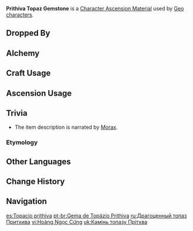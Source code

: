 {{Item Infobox
|id           = 104174
|image        = Item Prithiva Topaz Gemstone.png
|type         = Character Ascension Materials
|invCategory  = Character Development Items
|group        = Prithiva Topaz
|group2       = Ascension Gems
|rarity       = 5
|description  = "The currencies that flow through this land are my flesh and blood.<br />For thus did I become the guarantor of the people's hard work, wisdom, and future.<br />This is the trust I have placed in them. Betray it, and you taint my blood."
|source1      = Dropped by [[Normal Bosses]] and [[Weekly Bosses]] (Lv. 75+)
|source2      = [[Alchemy]] (AR 45+)
}}
'''Prithiva Topaz Gemstone''' is a [[Character Ascension Material]] used by [[Geo]] [[characters]].

==Dropped By==
{{Dropped By|level=75}}

==Alchemy==
{{Recipe
|type = Crafting
|Prithiva Topaz Chunk = 3
|Mora = 2,700
|sort = Prithiva Topaz Chunk,Mora
}}
{{Recipe
|type = Converting
|Agnidus Agate Gemstone = 1
|Dust of Azoth = 27
|sort = Agnidus Agate Gemstone,Dust of Azoth
}}
{{Recipe
|type = Converting
|Varunada Lazurite Gemstone = 1
|Dust of Azoth = 27
|sort = Varunada Lazurite Gemstone,Dust of Azoth
}}
{{Recipe
|type = Converting
|Vajrada Amethyst Gemstone = 1
|Dust of Azoth = 27
|sort = Vajrada Amethyst Gemstone,Dust of Azoth
}}
{{Recipe
|type = Converting
|Vayuda Turquoise Gemstone = 1
|Dust of Azoth = 27
|sort = Vayuda Turquoise Gemstone,Dust of Azoth
}}
{{Recipe
|type = Converting
|Shivada Jade Gemstone = 1
|Dust of Azoth = 27
|sort = Shivada Jade Gemstone,Dust of Azoth
}}
==Craft Usage==
{{Craft Usage}}

==Ascension Usage==
{{Ascension Usage}}

==Trivia==
*The item description is narrated by [[Morax]].
===Etymology===
{{Transclude|Prithiva Topaz|Etymology}}

==Other Languages==
{{Other Languages
|en      = Prithiva Topaz Gemstone
|zhs     = 坚牢黄玉
|zhs_rm  = Jiānláo Huángyù
|zht     = 堅牢黃玉
|zht_rm  = Jiānláo Huángyù
|zh_tl   = Sturdy Topaz
|ja      = 堅牢なトパーズ
|ja_rm   = Kenrou na Topaazu
|ja_tl   = Sturdy Topaz
|ko      = 단단한 황옥
|ko_rm   = Dandanhan Hwang'ok
|ko_tl   = Solid Topaz
|es      = Topacio prithiva
|es_tl   = Prithiva Topaz
|fr      = Pierre de topaze prithiva
|fr_tl   = Prithiva Topaz Stone
|ru      = Драгоценный топаз Притхива
|ru_tl   = 
|th      = Prithiva Topaz Gemstone
|vi      = Hoàng Ngọc Cứng
|vi_tl   = 
|de      = Prithiva-Topas
|de_tl   = Prithiva Topaz
|id      = Prithiva Topaz Gemstone
|pt      = Gema de Topázio Prithiva
|pt_tl   = 
}}

==Change History==
{{Change History|1.0}}

==Navigation==
{{Development Item Navbox|type=Character Materials}}

[[es:Topacio prithiva]]
[[pt-br:Gema de Topázio Prithiva]]
[[ru:Драгоценный топаз Притхива]]
[[vi:Hoàng Ngọc Cứng]]
[[uk:Камінь топазу Прітхва]]